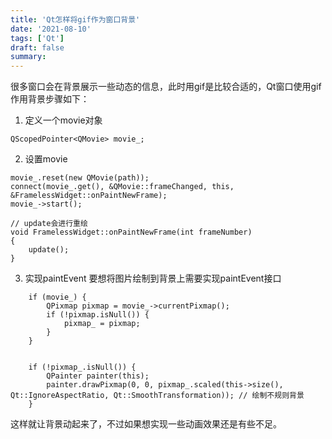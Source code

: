 ```yaml
---
title: 'Qt怎样将gif作为窗口背景'
date: '2021-08-10'
tags: ['Qt']
draft: false
summary: 
---
```


很多窗口会在背景展示一些动态的信息，此时用gif是比较合适的，Qt窗口使用gif作用背景步骤如下：

1. 定义一个movie对象
```
QScopedPointer<QMovie> movie_;
```

2. 设置movie
```
movie_.reset(new QMovie(path));
connect(movie_.get(), &QMovie::frameChanged, this, &FramelessWidget::onPaintNewFrame);
movie_->start();

// update会进行重绘
void FramelessWidget::onPaintNewFrame(int frameNumber)
{
	update();
}
```

3. 实现paintEvent
要想将图片绘制到背景上需要实现paintEvent接口
```
	if (movie_) {
		QPixmap pixmap = movie_->currentPixmap();
		if (!pixmap.isNull()) {
			pixmap_ = pixmap;
		}
	}


	if (!pixmap_.isNull()) {
		QPainter painter(this);
		painter.drawPixmap(0, 0, pixmap_.scaled(this->size(), Qt::IgnoreAspectRatio, Qt::SmoothTransformation)); // 绘制不规则背景
	}
```

这样就让背景动起来了，不过如果想实现一些动画效果还是有些不足。